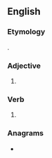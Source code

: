 ==English==

===Etymology===
{{suffix|lean|est|lang=en}}.

===Adjective===
{{head|en|superlative adjective}}

# {{en-superlative of|lean}}

===Verb===
{{head|en|verb form}}

# {{en-archaic second-person singular of|lean|lang=en}}

===Anagrams===
* {{anagrams|en|a=aeelnst|lateens}}